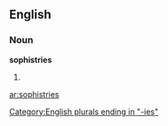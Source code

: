 ==English==

===Noun===
'''sophistries'''

# {{plural of|[[sophistry]]}}

[[Category:English plurals ending in "-ies"]]

[[ar:sophistries]]